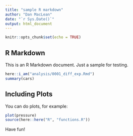 ```yaml
---
title: "sample R markdown"
author: "Dan MacLean"
date: "`r Sys.Date()`"
output: html_document
---
```


```r
knitr::opts_chunk$set(echo = TRUE)
```

## R Markdown

This is an R Markdown document. Just a sample for testing. 

```r
here::i_am("analysis/0001_diff_exp.Rmd")
summary(cars)
```

## Including Plots

You can do  plots, for example:

```r
plot(pressure)
source(here::here("R", "functions.R"))
```

Have fun!
